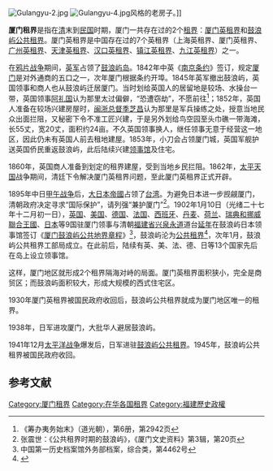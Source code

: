 [[File:Gulangyu-2.jpg|right]]
[[File:Gulangyu-4.jpg|right]]风格的老房子。]]

'''厦门租界'''是指在[[清|清]]末到[[中華民國|民国]]时期，厦门一共存在过的2个[[租界|租界]]：[[厦门英租界|厦门英租界]]和[[鼓浪屿公共租界|鼓浪屿公共租界]]。厦门英租界是中国存在过的7个英租界（上海英租界、厦门英租界、[[广州英租界|广州英租界]]、[[天津英租界|天津英租界]]、[[汉口英租界|汉口英租界]]、[[镇江英租界|镇江英租界]]、[[九江英租界|九江英租界]]）之一。

在[[鸦片战争|鸦片战争]]期间，[[英军|英军]]占领了[[鼓浪屿|鼓浪屿岛]]。1842年中英《[[南京条约|南京条约]]》签订，规定[[厦门|厦门]]是对外通商的五口之一，次年厦门根据条约开埠。1845年英军撤出鼓浪屿，英国领事和商人也从鼓浪屿迁居厦门。当时划给英国人的居留地是较场、水操台一带，英国领事[[阿礼国|阿礼国]]认为那里太过偏僻，“恐遭窃劫”，不愿前往<ref>《筹办夷务始末》（道光朝），第6册，第2942页</ref>；1852年，英国人准备在较场兴建房屋时，[[闽浙总督|闽浙总督]][[季芝昌|季芝昌]]认为那里是军兵操练之处，授意当地民众出面拦阻，又秘密下令不准工匠兴建，于是另外划给鸟空园至头巾礁一带海滩，长55丈，宽20丈，面积约24亩。不久英国领事换人，继任领事无意于经营这一地区，因此仍未有英国人前去租地建屋。1853年，小刀会占领厦门城，英国军舰护送英国侨民重返鼓浪屿，此后陆续兴建[[领事馆|领事馆]]及住宅。

1860年，英国商人准备到划定的租界建屋，受到当地乡民拦阻。1862年，[[太平天国|太平天国]]战争期间，清廷下令解决厦门英租界问题，至此厦门英租界正式开辟。

1895年中日[[甲午战争|甲午战争]]后，[[大日本帝國|大日本帝國]]占领了[[台湾|台湾]]。为避免日本进一步觊觎厦门，清朝政府决定寻求“国际保护”，请列强“兼护厦门”<ref>张震世：《公共租界时期的鼓浪屿》，《厦门文史资料》第3辑，第20页</ref>。1902年1月10日（光绪二十七年十二月初一日），[[英国|英国]]、[[美国|美国]]、[[德意志帝国|德国]]、[[法兰西第三共和国|法国]]、[[西班牙波旁復辟時期|西班牙]]、[[丹麦|丹麦]]、[[荷兰|荷兰]]、[[瑞挪联盟|瑞典和挪威聯合王國]]、[[大日本帝國|日本]]等9国驻厦门领事与清朝[[福建省|福建省]][[兴泉永道|兴泉永道]]道台[[延年|延年]]在鼓浪屿日本领事馆签订《[[厦门鼓浪屿公共地界章程|厦门鼓浪屿公共地界章程]]》<ref>中国第一历史档案馆外务部档案，综合类，第4462号</ref>，鼓浪屿沦为[[鼓浪屿公共租界|公共租界]]<ref>{{Cite web |url=http://www.laozihao.cn/shownews.asp?newsid=469 |title=清三 |access-date=2008-02-15 |archive-url=https://web.archive.org/web/20071008190435/http://www.laozihao.cn/shownews.asp?newsid=469 |archive-date=2007-10-08 |dead-url=yes }}</ref>，次年1月，鼓浪屿公共租界工部局成立。在此前后，陆续有英、美、法、德、日等13个国家先后在岛上设立领事馆。

这样，厦门地区就形成2个租界隔海对峙的局面。厦门英租界面积狭小，完全是商贸区；而鼓浪屿面积较大，形成大规模的西式住宅区。

1930年厦门英租界被国民政府收回后，鼓浪屿公共租界就成为厦门地区唯一的租界。

1938年，日军进攻厦门，大批华人避居鼓浪屿。

1941年12月[[太平洋战争|太平洋战争]]爆发后，日军进驻[[鼓浪屿公共租界|鼓浪屿公共租界]]。1945年，鼓浪屿公共租界被国民政府收回。

==参考文献==
<div class="references-small">
<references />
</div>

[[Category:厦门租界|Category:厦门租界]]
[[Category:在华各国租界|Category:在华各国租界]]
[[Category:福建歷史政權|Category:福建歷史政權]]